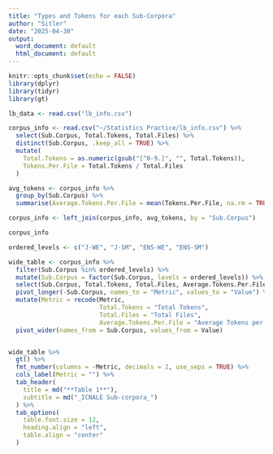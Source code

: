 ```yaml
---
title: "Types and Tokens for each Sub-Corpora"
author: "Sitler"
date: "2025-04-30"
output:
  word_document: default
  html_document: default
---
```


```r
knitr::opts_chunk$set(echo = FALSE)
library(dplyr)
library(tidyr)
library(gt)

lb_data <- read.csv("lb_info.csv")

corpus_info <- read.csv("~/Statistics Practice/lb_info.csv") %>%
  select(Sub.Corpus, Total.Tokens, Total.Files) %>%
  distinct(Sub.Corpus, .keep_all = TRUE) %>%
  mutate(
    Total.Tokens = as.numeric(gsub("[^0-9.]", "", Total.Tokens)),
    Tokens.Per.File = Total.Tokens / Total.Files
  )

avg_tokens <- corpus_info %>%
  group_by(Sub.Corpus) %>%
  summarise(Average.Tokens.Per.File = mean(Tokens.Per.File, na.rm = TRUE))

corpus_info <- left_join(corpus_info, avg_tokens, by = "Sub.Corpus")

corpus_info

```



```r
ordered_levels <- c("J-WE", "J-SM", "ENS-WE", "ENS-SM")

wide_table <- corpus_info %>%
  filter(Sub.Corpus %in% ordered_levels) %>%
  mutate(Sub.Corpus = factor(Sub.Corpus, levels = ordered_levels)) %>%
  select(Sub.Corpus, Total.Tokens, Total.Files, Average.Tokens.Per.File) %>%
  pivot_longer(-Sub.Corpus, names_to = "Metric", values_to = "Value") %>%
  mutate(Metric = recode(Metric,
                         Total.Tokens = "Total Tokens",
                         Total.Files = "Total Files",
                         Average.Tokens.Per.File = "Average Tokens per File")) %>%
  pivot_wider(names_from = Sub.Corpus, values_from = Value)


wide_table %>%
  gt() %>%
  fmt_number(columns = -Metric, decimals = 2, use_seps = TRUE) %>%
  cols_label(Metric = "") %>%
  tab_header(
    title = md("**Table 1**"),
    subtitle = md("_ICNALE Sub-corpora_")
  ) %>%
  tab_options(
    table.font.size = 12,
    heading.align = "left",
    table.align = "center"
  )
```